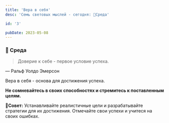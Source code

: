 ```yaml
---
title: 'Вера в себя'
desc: 'Семь световых мыслей - сегодня: 🎉Среда'

id: '3'

pubDate: 2023-05-08
---
```


### 📝 Среда

> Доверие к себе - первое условие успеха.

<figcaption>&mdash; Ральф Уолдо Эмерсон</figcaption>

Вера в себя - основа для достижения успеха.

**Не сомневайтесь в своих способностях и стремитесь к поставленным целям.**

📍**Совет:** Устанавливайте реалистичные цели и разрабатывайте стратегии для их достижения. Отмечайте свои успехи и учитеся на своих ошибках.
